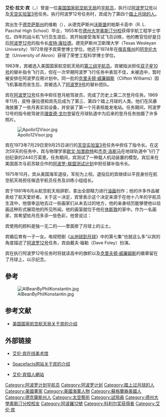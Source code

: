 {{宇航员信息框
| 姓名                  =艾伦·宾
| 照片                  =Alan_bean.jpg
| 照片大小          =215px
| 标题                  =美国国家航空航天局宇航员
| 状态                  =已去世
| 国籍                  ={{flagicon|USA}} [[美国|美国]]
| 出生日期          ={{birth date|1932|3|15}}
| 出生地点          ={{flagicon|USA}} [[德克萨斯州|德克萨斯州]]，维勒
| death_date = {{Death date and age|2018|05|26|1932|03|15}}
| death_place = 美國德克萨斯州[[休斯敦|休斯敦]]<ref name=nasa2018>{{Cite web |url=https://www.nasa.gov/press-release/family-release-regarding-the-passing-of-apollo-skylab-astronaut-alan-bean |title=Family Release Regarding the Passing of Apollo, Skylab Astronaut Alan Bean |date=2018-05-27 |access-date=2018-05-27 |archive-date=2022-03-16 |archive-url=https://web.archive.org/web/20220316085854/https://www.nasa.gov/press-release/family-release-regarding-the-passing-of-apollo-skylab-astronaut-alan-bean/ |dead-url=no }}</ref>
| 之前职业          =[[试飞员|试飞员]]
| 军阶                  =[[上校|上校]]（[[美国海军|美国海军]]）
| 选择                  =[[第三组宇航员|第三组宇航员]]
| 太空时间          =69天15小时45分钟
| 任务                  =[[阿波罗12号|阿波罗12号]]、[[天空实验室3号|天空实验室3号]]
| 任务徽章          =[[File:Skylab2-Patch.png|30px]]
}}

'''艾伦·拉文·宾'''（{{lang-en|'''Alan LaVern Bean'''}}，{{bd|1932年|3月15日|2018年|5月26日|catIdx=B}}）曾是一位[[美国国家航空航天局|美国国家航空航天局]]的[[宇航员|宇航员]]，执行过[[阿波罗12号|阿波罗12号]]以及[[天空实验室3号|天空实验室3号]]任务。执行阿波罗12号任务时，宾成为了第四个[[阿波罗宇航员列表#曾登月的宇航员|踏上月球的人]]。

宾出生于[[德克萨斯州|德克萨斯州]]的维勒（{{lang|en|Wheeler}}），从德克萨斯州[[沃斯堡|沃斯堡]]的帕斯卡高中（R. L. Paschal High School）毕业，1955年在[[德克薩斯州大學奧斯汀分校|德州大学奥斯汀分校]]获得宇航工程学士学位。四年的战斗机飞行员生涯后，宾开始接受海军试飞员训练，他的教官恰好是日后[[阿波罗12号|阿波罗12号]]的指令长[[皮特·康拉德|皮特·康拉德]]。德克萨斯州卫斯理大学（Texas Wesleyan University）1972年授予宾荣誉博士学位，他还于1974年在[[俄亥俄州|俄亥俄州]]的[[阿克伦大学|阿克伦大学]]（University of Akron）获得了荣誉工程科学博士学位。

1963年，宾被选入美国国家航空航天局的[[第三组宇航员|第三组宇航员]]。宾被指派担任[[双子星10号|双子星10号]]的替补指令飞行员，但在一次早期阿波罗飞行任务中表现不佳，未被选中，暂时被安排在阿波罗应用计划中。同一批的[[克里夫顿·威廉姆斯|克里夫顿·威廉姆斯]]（Clifton Williams）因飞机事故而丧生后，宾被选入了[[阿波罗9号|阿波罗9号]]的替补团队。

宾在[[阿波罗12号|阿波罗12号]]任务中担任登月舱驾驶员，完成了历史上第二次登月任务。1969年11月，皮特·康拉德和宾先后成为了第三、第四个踏上月球的人类。他们在风暴海放置了一些月表实验设备，并安装了第一个月表核能发电站。任务期间，阿波罗12号的指令舱驾驶员[[理查德·戈尔登|理查德·戈尔登]]留在月球轨道中为后来的登月任务拍摄了许多照片。

[[File:Apollo12Visor.jpg|thumb]]

宾在1973年7月29日至9月25日进行的[[天空实验室3号|天空实验室3号]]任务中担任了指令长。在这次59天的任务中，宾与物理学家[[欧文·加里欧特|欧文·加里欧特]]和[[杰克·洛斯马|杰克·洛斯马]]在地球轨道中飞行了创纪录的2440万英里。任务期间，宾测试了一种载人机动装置的模型。宾后来在美国首次与前苏联合作的[[阿波罗-联盟测试计划|阿波罗-联盟测试计划]]中担任替补指令长。

1975年10月，宾从美国海军退役，军衔为上校。退役后的宾继续以平民身份在航空航天局担任候选宇航员任务及训练小组组长。

宾于1981年6月从航空航天局辞职，拿出全部精力进行[[油画|油画]]创作；他的许多作品被卖给了航天爱好者。关于这一决定，宾曾表示这个决定来源于在他十八年的宇航员生涯中，他很幸运地去过一些画家们从未去过的地方，他的亲身经历能够使他以绘画这种形式展现他的所见所闻。他的画室就位于他在[[休斯敦|休斯敦]]的家中。作为一名画家，宾希望给月亮多添一些色彩，他曾说过：
{{Cquote 2|我必须找出给月球增加颜色却又不失其原来面目的方法。如果我是一个画月球的科学家，我会把她画成灰色。我是一个画家，所以我能够给月亮添些色彩。<ref>原文："I had to figure out a way to add color to the moon with out ruining it, If I were a scientist painting the moon, I would paint it gray. I'm an artist, so I can add colors to the moon"</ref>}}

宾使用的颜料是独一无二的——里面掺了月球上的尘土。

宾婚后育有一子一女。电视短剧《[[从地球到月球_(电视短剧)|从地球到月球]]》中的第七集“也就这么多”以宾的角度描述了[[阿波罗12号|阿波罗12号]]任务，宾由戴夫·福勒（Dave Foley）扮演。

宾在执行阿波罗12号任务时将就读高中的旗帜以及[[克里夫顿·威廉姆斯|克里夫顿·威廉姆斯]]的徽章留在了月球上，以示纪念。

==參考==
[[Image:AlBeanByPhilKonstantin.jpg|thumb]]

<references/>

==参考文献==
*{{En icon}}[https://web.archive.org/web/20170220065737/https://www.jsc.nasa.gov/Bios/htmlbios/bean-al.html 美国国家航空航天局关于宾的介绍]

==外部链接==
*{{En icon}}[http://www.alanbeangallery.com 艾伦·宾在线美术馆] {{Wayback|url=http://www.alanbeangallery.com/ |date=20220211162236 }}
*{{En icon}}[http://www.spacefacts.de/bios/astronauts/english/bean_alan.htm Spacefacts网站关于宾的介绍] {{Wayback|url=http://www.spacefacts.de/bios/astronauts/english/bean_alan.htm |date=20210422045809 }}
*{{En icon}}[http://www.alanbean.com/ 艾伦·宾個人網站] {{Wayback|url=http://www.alanbean.com/ |date=20220208003357 }}

{{登月宇航员}}
{{第三组宇航员}}
{{Authority control}}
{{DEFAULTSORT:Bean, Alan}}
[[Category:阿波罗计划宇航员|Category:阿波罗计划宇航员]]
[[Category:阿波罗计划|Category:阿波罗计划]]
[[Category:踏上过月球的人|Category:踏上过月球的人]]
[[Category:美國畫家|Category:美國畫家]]
[[Category:美國海軍人物|Category:美國海軍人物]]
[[Category:蘇格蘭裔美國人|Category:蘇格蘭裔美國人]]
[[Category:德克薩斯州人|Category:德克薩斯州人]]
[[Category:太空藝術|Category:太空藝術]]
[[Category:試飛員|Category:試飛員]]
[[Category:德州大學奧斯汀分校校友|Category:德州大學奧斯汀分校校友]]
[[Category:阿波羅12號|Category:阿波羅12號]]
[[Category:科利尔奖获得者|Category:科利尔奖获得者]]
[[Category:艾伦·宾|Category:艾伦·宾]]